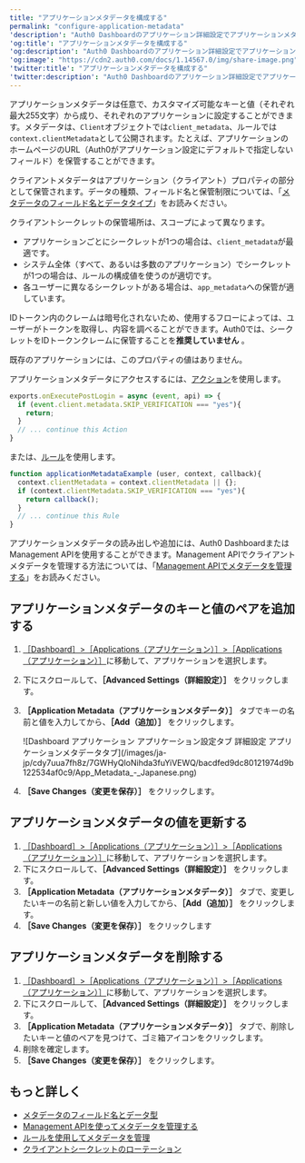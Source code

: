 ```yaml
---
title: "アプリケーションメタデータを構成する"
permalink: "configure-application-metadata"
'description': "Auth0 Dashboardのアプリケーション詳細設定でアプリケーションメタデータ（client_metadataおよびclientMetadata）の構成、更新と削除を行う方法について説明します。"
'og:title': "アプリケーションメタデータを構成する"
'og:description': "Auth0 Dashboardのアプリケーション詳細設定でアプリケーションメタデータ（client_metadataおよびclientMetadata）の構成、更新と削除を行う方法について説明します。"
'og:image': "https://cdn2.auth0.com/docs/1.14567.0/img/share-image.png"
'twitter:title': "アプリケーションメタデータを構成する"
'twitter:description': "Auth0 Dashboardのアプリケーション詳細設定でアプリケーションメタデータ（client_metadataおよびclientMetadata）の構成、更新と削除を行う方法について説明します。"
---
```


アプリケーションメタデータは任意で、カスタマイズ可能なキーと値（それぞれ最大255文字）から成り、それぞれのアプリケーションに設定することができます。メタデータは、`Client`オブジェクトでは`client_metadata`、ルールでは`context.clientMetadata`として公開されます。たとえば、アプリケーションのホームページのURL（Auth0がアプリケーション設定にデフォルトで指定しないフィールド）を保管することができます。

クライアントメタデータはアプリケーション（クライアント）プロパティの部分として保管されます。データの種類、フィールド名と保管制限については、「[メタデータのフィールド名とデータタイプ](/ja-jp/manage-users/user-accounts/metadata/metadata-fields-data)」をお読みください。

<Card title="クライアントシークレットの保管場所">

クライアントシークレットの保管場所は、スコープによって異なります。

* アプリケーションごとにシークレットが1つの場合は、`client_metadata`が最適です。
* システム全体（すべて、あるいは多数のアプリケーション）でシークレットが1つの場合は、ルールの構成値を使うのが適切です。
* 各ユーザーに異なるシークレットがある場合は、`app_metadata`への保管が適しています。

</Card>

<Warning>

IDトークン内のクレームは暗号化されないため、使用するフローによっては、ユーザーがトークンを取得し、内容を調べることができます。Auth0では、シークレットをIDトークンクレームに保管することを**推奨していません** 。

</Warning>

既存のアプリケーションには、このプロパティの値はありません。

アプリケーションメタデータにアクセスするには、[アクション](/ja-jp/customize/actions)を使用します。

```javascript lines
exports.onExecutePostLogin = async (event, api) => {
  if (event.client.metadata.SKIP_VERIFICATION === "yes"){
    return;
  }
  // ... continue this Action
}
```

または、[ルール](/ja-jp/customize/rules)を使用します。

```javascript lines
function applicationMetadataExample (user, context, callback){
  context.clientMetadata = context.clientMetadata || {};
  if (context.clientMetadata.SKIP_VERIFICATION === "yes"){
    return callback();
  }
  // ... continue this Rule
}
```

アプリケーションメタデータの読み出しや追加には、<Tooltip data-tooltip-id="react-containers-DefinitionTooltip-0" href="/ja-jp/glossary?term=auth0-dashboard" tip="Auth0 Dashboard: サービスを構成するためのAuth0の主製品。" cta="用語集の表示">Auth0 Dashboard</Tooltip>または<Tooltip data-tooltip-id="react-containers-DefinitionTooltip-0" href="/ja-jp/glossary?term=management-api" tip="Management API: 顧客が管理タスクを実行できるようにするための製品。" cta="用語集の表示">Management API</Tooltip>を使用することができます。Management APIでクライアントメタデータを管理する方法については、「[Management APIでメタデータを管理する](/ja-jp/manage-users/user-accounts/metadata/manage-metadata-api)」をお読みください。

## アプリケーションメタデータのキーと値のペアを追加する

1. [［Dashboard］>［Applications（アプリケーション）］>［Applications（アプリケーション）］](https://manage.auth0.com/#/applications)に移動して、アプリケーションを選択します。
2. 下にスクロールして、**［Advanced Settings（詳細設定）］** をクリックします。
3. **［Application Metadata（アプリケーションメタデータ）］** タブでキーの名前と値を入力してから、**［Add（追加）］** をクリックします。

   <Frame>![Dashboard アプリケーション アプリケーション設定タブ 詳細設定 アプリケーションメタデータタブ](/images/ja-jp/cdy7uua7fh8z/7GWHyQloNihda3fuYiVEWQ/bacdfed9dc80121974d9b122534af0c9/App_Metadata_-_Japanese.png)</Frame>

4. **［Save Changes（変更を保存）］** をクリックします。

## アプリケーションメタデータの値を更新する

1. [［Dashboard］>［Applications（アプリケーション）］>［Applications（アプリケーション）］](https://manage.auth0.com/#/applications)に移動して、アプリケーションを選択します。
2. 下にスクロールして、**［Advanced Settings（詳細設定）］** をクリックします。
3. **［Application Metadata（アプリケーションメタデータ）］** タブで、変更したいキーの名前と新しい値を入力してから、**［Add（追加）］** をクリックします。
4. **［Save Changes（変更を保存）］** をクリックします

## アプリケーションメタデータを削除する

1. [［Dashboard］>［Applications（アプリケーション）］>［Applications（アプリケーション）］](https://manage.auth0.com/#/applications)に移動して、アプリケーションを選択します。
2. 下にスクロールして、**［Advanced Settings（詳細設定）］** をクリックします。
3. **［Application Metadata（アプリケーションメタデータ）］** タブで、削除したいキーと値のペアを見つけて、ゴミ箱アイコンをクリックします。
4. 削除を確定します。
5. **［Save Changes（変更を保存）］** をクリックします。

## もっと詳しく

* [メタデータのフィールド名とデータ型](/ja-jp/manage-users/user-accounts/metadata/metadata-fields-data)
* [Management APIを使ってメタデータを管理する](/ja-jp/manage-users/user-accounts/metadata/manage-metadata-api)
* [ルールを使用してメタデータを管理](/ja-jp/manage-users/user-accounts/metadata/manage-metadata-rules)
* [クライアントシークレットのローテーション](/ja-jp/get-started/applications/rotate-client-secret)